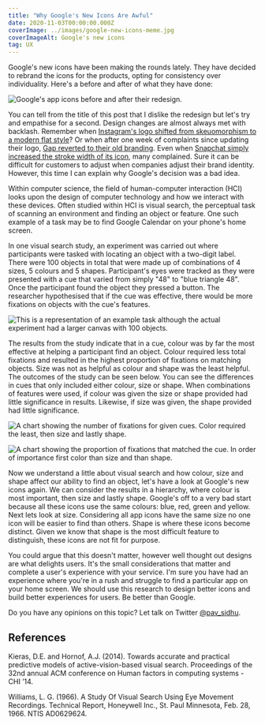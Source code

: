 ```yaml
---
title: "Why Google's New Icons Are Awful"
date: 2020-11-03T00:00:00.000Z
coverImage: ../images/google-new-icons-meme.jpg
coverImageAlt: Google's new icons
tag: UX
---
```


Google's new icons have been making the rounds lately. They have decided to rebrand the icons for the products, opting for consistency over individuality. Here's a before and after of what they have done:

![Google's app icons before and after their redesign.](../images/google-new-icons.png)

You can tell from the title of this post that I dislike the redesign but let's try and empathise for a second. Design changes are almost always met with backlash. Remember when [Instagram's logo shifted from skeuomorphism to a modern flat style](https://www.theguardian.com/technology/2016/may/11/instagram-new-logo-photo-sharing-app)? Or when after one week of complaints since updating their logo, [Gap reverted to their old branding](https://www.vanityfair.com/culture/2010/10/new-gap-logo-despised-symbol-of-corporate-banality-dead-at-one-week). Even when [Snapchat simply increased the stroke width of its icon](https://www.fastcompany.com/90389667/the-real-reason-snap-changed-its-logo), many complained. Sure it can be difficult for customers to adjust when companies adjust their brand identity. However, this time I can explain why Google's decision was a bad idea.

Within computer science, the field of human-computer interaction (HCI) looks upon the design of computer technology and how we interact with these devices. Often studied within HCI is visual search, the perceptual task of scanning an environment and finding an object or feature. One such example of a task may be to find Google Calendar on your phone's home screen.

In one visual search study, an experiment was carried out where participants were tasked with locating an object with a two-digit label. There were 100 objects in total that were made up of combinations of 4 sizes, 5 colours and 5 shapes. Participant's eyes were tracked as they were presented with a cue that varied from simply "48" to "blue triangle 48". Once the participant found the object they pressed a button. The researcher hypothesised that if the cue was effective, there would be more fixations on objects with the cue's features.

![This is a representation of an example task although the actual experiment had a larger canvas with 100 objects.](../images/visual-search.png)

The results from the study indicate that in a cue, colour was by far the most effective at helping a participant find an object. Colour required less total fixations and resulted in the highest proportion of fixations on matching objects. Size was not as helpful as colour and shape was the least helpful. The outcomes of the study can be seen below. You can see the differences in cues that only included either colour, size or shape. When combinations of features were used, if colour was given the size or shape provided had little significance in results. Likewise, if size was given, the shape provided had little significance.

![A chart showing the number of fixations for given cues. Color required the least, then size and lastly shape.](../images/visual-search-results-1.png)

![A chart showing the proportion of fixations that matched the cue. In order of importance first color than size and than shape.](../images/visual-search-results-2.png)

Now we understand a little about visual search and how colour, size and shape affect our ability to find an object, let's have a look at Google's new icons again. We can consider the results in a hierarchy, where colour is most important, then size and lastly shape. Google's off to a very bad start because all these icons use the same colours: blue, red, green and yellow. Next lets look at size. Considering all app icons have the same size no one icon will be easier to find than others. Shape is where these icons become distinct. Given we know that shape is the most difficult feature to distinguish, these icons are not fit for purpose.

You could argue that this doesn't matter, however well thought out designs are what delights users. It's the small considerations that matter and complete a user's experience with your service. I'm sure you have had an experience where you're in a rush and struggle to find a particular app on your home screen. We should use this research to design better icons and build better experiences for users. Be better than Google.

Do you have any opinions on this topic? Let talk on Twitter [@pav_sidhu](https://twitter.com/pav_sidhu).

## References

Kieras, D.E. and Hornof, A.J. (2014). Towards accurate and practical predictive models of active-vision-based visual search. Proceedings of the 32nd annual ACM conference on Human factors in computing systems - CHI ’14.

‌Williams, L. G. (1966). A Study Of Visual Search Using Eye Movement Recordings. Technical Report, Honeywell Inc., St. Paul Minnesota, Feb. 28, 1966. NTIS AD0629624.
